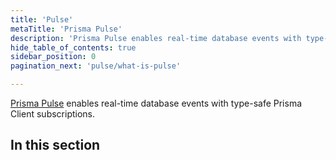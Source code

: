 ```yaml
---
title: 'Pulse'
metaTitle: 'Prisma Pulse'
description: 'Prisma Pulse enables real-time database events with type-safe Prisma Client subscriptions.'
hide_table_of_contents: true
sidebar_position: 0
pagination_next: 'pulse/what-is-pulse'

---
```


<TopBlock>

[Prisma Pulse](https://www.prisma.io/data-platform/pulse) enables real-time database events with type-safe Prisma Client subscriptions.

</TopBlock>

## In this section

<Subsections depth="3" />
